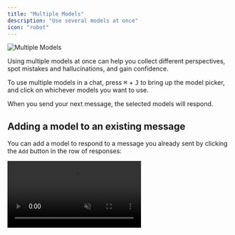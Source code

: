 ```yaml
---
title: "Multiple Models"
description: "Use several models at once"
icon: "robot"
---
```


<img src="/images/model-picker.png" class="rounded-lg" alt="Multiple Models" />

Using multiple models at once can help you collect different perspectives, spot mistakes and hallucinations, and gain confidence.

To use multiple models in a chat, press <kbd>⌘</kbd> + <kbd>J</kbd> to bring up the model picker, and click on whichever models you want to use.

When you send your next message, the selected models will respond.

## Adding a model to an existing message

You can add a model to respond to a message you already sent by clicking the `Add` button in the row of responses:

<video src="/images/add-model.mp4" autoPlay loop muted class="rounded-2xl" />

## Sending follow-up messages

When you send a follow-up message, the models will respond to the messages that are `In Chat` (highlighted with an orange border).

By default, the leftmost response will be marked as `In Chat`. To mark a different response as `In Chat`, click on that response.

<video src="/images/select-model.mp4" autoPlay loop muted class="rounded-2xl" />

## Changing the order of responses

To change the order the responses will show up in, you can rearrange the models in the model picker:

<video src="/images/drag-drop.mp4" autoPlay loop muted class="rounded-2xl" />

## Using multiple instances of the same model

You can chat with multiple instances of the same model by creating custom prompts. This allows you to get different perspectives from the same model.

To set up multiple instances:

1. Press <kbd>⌘</kbd> + <kbd>P</kbd> to open the custom prompts page
2. Pick the model you want to use multiple times
3. Give it a new name (e.g., "sonnet-b", "sonnet-c", "sonnet-d")
4. Save your custom prompt

<img
    src="/images/multiple-instances-1.png"
    class="rounded-lg"
    alt="Creating a custom prompt"
/>

Repeat as many times as you want.

Once you've created a few custom prompts, you can select them in the model picker just like regular models:

<img
    src="/images/multiple-instances-2.png"
    class="rounded-lg"
    alt="Model picker with custom prompts"
/>

When you send a message, each instance will respond independently:

<img
    src="/images/multiple-instances-3.png"
    class="rounded-lg"
    alt="Multiple instances responding"
/>
